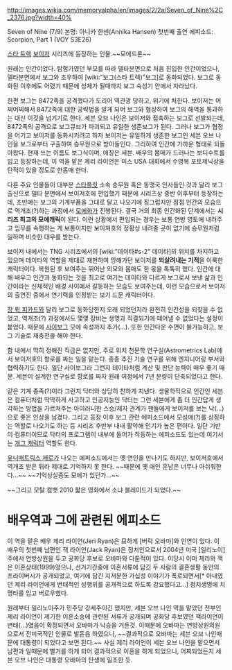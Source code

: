 http://images.wikia.com/memoryalpha/en/images/2/2a/Seven_of_Nine%2C_2376.jpg?width=40%

Seven of Nine (7/9)
본명: 아니카 한센(Annika Hansen)
첫번째 출연 에피소드: Scorpion, Part 1 (VOY S3E26)

[[스타 트렉]] [[보이저]] 시리즈에 등장하는 인물.~~모에드론~~

원래는 인간이었다. 탐험가였던 부모를 따라 델타분면으로 처음 진입한 인간이었으나, 델타분면에서 보그와 조우하여 [wiki:"보그(스타 트렉)"보그]로 동화되었다. 보그로 동화된 이후에도 어렸기 때문에 성체가 될때까지 보그 숙성기 안에서 자라났다.

한편 보그는 8472족을 공격했다가 도리어 역관광 당하고, 위기에 처한다. 보이저는 어찌어찌해서 8472족에 대한 공략법을 알게 되어 보그와 협상하여 보그의 해역을 통과하는 대신 이것을 넘기기로 한다. 세븐 오브 나인은 보이저와 접촉하는 보그로 선발되는데, 8472족의 공격으로 보그큐브가 파괴되고 유일한 생존보그가 된다. 그러나 보그가 협정을 어기고 보이저를 동화시키려고 하자 보이저는 유일하게 생존한 보그인 세븐 오브 나인을 보그로부터 구출하여 승무원으로 받아들인다. 그리하여 인간에 가까운 형태로 되돌아왔다. 현재 쓰는 이름도 보그식이며, 애칭은 세븐. 배우의 몸매가 드러나는 보디수트를 입고 등장하는데, 이 역을 맡은 제리 라이언은 미스 USA 대회에서 수영복 포토제닉상을 탄적이 있을 정도로 한몸매 한다.

다른 주요 인물들이 대부분 [[스타플릿]] 소속 승무원 혹은 동맹국 인사들인 것과 달리 보그 출신으로 델타 분면에서 보이저호에 편입했기 때문에 시리즈상 중반 이후부터 등장하는데, 초반에는 보그의 기계부품을 그대로 달고 나오기에 징그럽지만 점점 인간의 모습으로 역개조(?)하는 과정에서 [[모에]]화가 진행된다. 결국 거의 최종 인간화된 단계에서는 '''시리즈 최고의 모에캐릭'''이 된다. 이런 상황에서 편입되는 경우는 보통 연방 영토에 내려주고 임무를 속행하는 게 보통이지만 보이져호의 정황상 내려줄 곳이 없기에 승무원처럼 일하며 비슷한 대우를 받는다.

보이저 내에서는 TNG 시리즈에서의 [wiki:"데이타#s-2" 데이타]의 위치를 차지하고 있으며 데이타의 역할을 제대로 재현하여 망해가던 보이저를 '''되살려내는 기적'''을 이룩한 캐릭터이다. 복원된 후 보여주는 뛰어난 외모와 몸매도 한 몫을 톡톡히 했다. 인간에 대해 배우고 인간과 동화되는 것을 최고로 여기는 데이타와 다르게 보그로서 보낸 삶과 인간이라는 신체적인 배경 사이에서 갈등하는 모습도 보여주는데, 이런 모습으로서 보이저의 출연진 중에서 연기력을 인정받는 보기 드문 캐릭터이다.

[[장 뤽 피카드]]와 달리 보그로 동화당한지 오래 되었던지라 완전히 인간성을 되찾을 수 없었고, 역개조(?) 과정에서도 몇몇 장비는 생명과 직결되기에 떼어낼 수 없었다는 설정이 붙었다. 때문에 [[사이보그]] 모에 속성까지 추가(...). 또한 인간다운 수면이 불가능하고, 보그 기술로 재충전을 해야 한다.

함 내에서 딱히 정해진 직급은 없지만, 주로 위치 천문학 연구실(Astrometrics Lab)에서 보이저호의 항로를 짜는 일을 맡는다. 종종 추진 기술 연구를 위해 엔지니어링 부서와 협력하기도 한다. 일단 사이보그라 그런지 데이타처럼 계산 및 판단 능력이 매우 좋기 때문. 세븐이 설계한 연구실로 항로를 짜자 원래 여정에서 7년 분량이 단축되었다고 한다.

같은 기계 종족(?)이라 그런지 닥터와 상당히 친하게 지낸다. 생물학적으로 인간인 세븐은 컴퓨터처럼 딱딱하게 사고하고 인공지능인 닥터는 그런 세븐에게 좀 더 인간답게 생각하는 방법을 가르쳐주는 아이러니한 스승/제자 관계가 팬들에게 보이저를 보는 낙(...)으로 좋은 인상을 남겼다. 그리고 등장 이후 보그 관련 에피소드에서 모성애(?)를 상징하는 역할로 나오기도 하는 등 시리즈 후반부 내내 활약해 인기가 높은 편이다. 일단 기반이 컴퓨터이므로 닥터의 프로그램이 내부에 들어가 작동하는 에피소드도 있는데 여기서는 [[개그 캐릭터]] 역할도 한다.

[[유니매트릭스 제로]]가 나오는 에피소드에서는 옛 연인을 만나기도 하지만, 보이저호에서 역개조 받은 뒤라 제대로 기억하지 못 한다. ~~때문에 옛 애인 훈남은 너무나 아쉬워한다...~~ ~~기억상실증도 모에가 있던가...~~

~~그리고 모탈 컴뱃 2010 짧은 영화에서 소냐 블레이드가 되었다.~~

= 배우역과 그에 관련된 에피소드 =
이 역을 맡은 배우 제리 라이언(Jeri Ryan)은 묘하게 [버락 오바마]와 인연이 있다. 이 배우의 첫번째 남편인 잭 라이언(Jack Ryan)은 정치인으로서 2004년 미국 [일리노이] 주에서 연방상원을 두고 공화당 후보로 오바마와 다툰적이 있다. 이당시 이미 제리와 잭은 이혼상태(1999)였으나, 선거기간중에 이혼서류에 담긴 두 사람의 결혼생활 동안의 프라이버시가 공개되었고, 여기에 담긴 지저분한 가십성 이야기가 폭로되면서[* 아내였던 제리 라이언에게 변태적인 성행위를 공개적으로 하도록 강요했다고...] 정치생명에 치명타를 입고 버로우했다.

원래부터 일리노이주가 민주당 강세주이긴 했지만, 세븐 오브 나인 역을 맡았던 전부인 제리 라이언이 제기한 이혼소송에 관련된 서류가 공개되며 공화당 후보였던 잭라이언이 변태(...)였음이 확정되면서 오바마가 낙승을 거둔것. 이때문에 오바마는 연방상원의원으로서 전미국적인 인물로 발돋음 하였으니, ~~결과적으로 오바마는 세븐 오브 나인때문에 대통령이 되었다고 보면 된다.~~ 사실 제리 라이언이 세븐 오브 나인을 맡으면서 남편과 일때문에 별거를 하게 되어 결과적으로 이혼을 하게 되었으니, 어찌되었든지 세븐 오브 나인은 대통령 오바마의 탄생에 일조한 듯.
